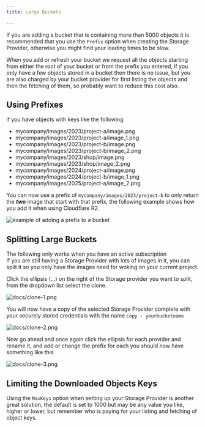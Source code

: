 ```yaml
---
title: Large Buckets

---
```


If you are adding a bucket that is containing more than 5000 objects it is recommended that you use the `Prefix` option when creating the Storage Provider, otherwise you might find your loading times to be slow.

When you add or refresh your bucket we request all the objects starting from either the root of your bucket or from the prefix you entered, if you only have a few objects stored in a bucket then there is no issue, but you are also charged by your bucket provider for first listing the objects and then the fetching of them, so probably want to reduce this cost also.

## Using Prefixes

if you have objects  with keys like the following

- mycompany/images/2023/project-a/image.png
- mycompany/images/2023/project-a/image_1.png
- mycompany/images/2023/project-b/image.png
- mycompany/images/2023/project-b/image_2.png
- mycompany/images/2023/shop/image.png
- mycompany/images/2023/shop/image_2.png
- mycompany/images/2024/project-a/image.png
- mycompany/images/2024/project-b/image_1.png
- mycompany/images/2025/project-a/image_2.png

You can now use a prefix of `mycompany/images/2023/project-b` to only return the ***two*** image that start with that prefix, the following example shows how you add it when using Cloudflare R2.

![example of adding a prefix to a bucket](https://images.azydeco.com/docs/prefix-1.png)


## Splitting Large Buckets

<Aside type='note'>
The following only works when you have an active subscription
</Aside>
If you are still having a Storage Provider with lots of images in it, you can split it so you only have the images need for woking on your current project.

Click the ellipsis (...) on the right of the Storage provider you want to split, from the dropdown list select the clone.

![docs/clone-1.png](https://images.azydeco.com/docs/clone-1.png )

You will now have a copy of the selected Storage Provider complete with your securely stored credentials with the name `copy - yourbucketname`

![docs/clone-2.png](https://images.azydeco.com/docs/clone-2.png )

Now go ahead and once again click the ellipsis for each provider and rename it, and add or change the prefix for each you should now have something like this

![docs/clone-3.png](https://images.azydeco.com/docs/clone-3.png )

## Limiting the Downloaded Objects Keys

Using the `MaxKeys` option when setting up your Storage Provider is another great solution, the default is set to 1000 but may be any value you like, higher or lower, but remember who is paying for your listing and fetching of object keys.


